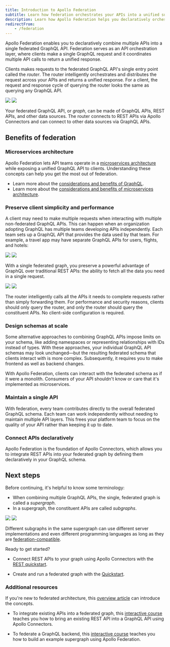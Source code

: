 ```yaml
---
title: Introduction to Apollo Federation
subtitle: Learn how federation orchestrates your APIs into a unified supergraph
description: Learn how Apollo Federation helps you declaratively orchestrate your APIs and services into a unified, federated GraphQL API using a microservices architecture.
redirectFrom:
    - /federation
---
```


Apollo Federation enables you to declaratively combine multiple APIs into a single federated GraphQL API. Federation serves as an API orchestration layer, where clients make a single GraphQL request and it coordinates multiple API calls to return a unified response.

Clients makes requests to the federated GraphQL API's single entry point called the _router_. The router intelligently orchestrates and distributes the request across your APIs and returns a unified response. For a client, the request and response cycle of querying the router looks the same as querying any GraphQL API.

<img src='../../images/federation.svg' class="dark:hidden"/>
<img src='../../images/federation-dark.svg' class="hidden dark:block"/>

Your federated GraphQL API, or _graph_, can be made of GraphQL APIs, REST APIs, and other data sources. The router connects to REST APIs via Apollo Connectors and can connect to other data sources via GraphQL APIs. 

<ExpansionPanel title="Watch the video overview">

<Wistia WistiaId="zkmzm47wxk" />

</ExpansionPanel>

## Benefits of federation

### Microservices architecture

Apollo Federation lets API teams operate in a [microservices architecture](https://www.atlassian.com/microservices/microservices-architecture/microservices-vs-monolith) while exposing a unified GraphQL API to clients. Understanding these concepts can help you get the most out of federation.

- Learn more about the [considerations and benefits of GraphQL](https://graphql.com/learn/what-is-graphql/).
- Learn more about the [considerations and benefits of microservices architecture](https://aws.amazon.com/compare/the-difference-between-monolithic-and-microservices-architecture/).

### Preserve client simplicity and performance

A client may need to make multiple requests when interacting with multiple non-federated GraphQL APIs. This can happen when an organization adopting GraphQL  has multiple teams developing APIs independently. Each team sets up a GraphQL API that provides the data used by that team. For example, a travel app may have separate GraphQL APIs for users, flights, and hotels:


 <img src='../../images/federation-diag-2.svg' class="dark:hidden"/>
 <img src='../../images/federation-diag-2-dark.svg' class="hidden dark:block"/>

With a single federated graph, you preserve a powerful advantage of GraphQL over traditional REST APIs: the ability to fetch all the data you need in a single request.

 <img src='../../images/federation-diag-3.svg' class="dark:hidden"/>
 <img src='../../images/federation-diag-3-dark.svg' class="hidden dark:block"/>


The router intelligently calls all the APIs it needs to complete requests rather than simply forwarding them.
For performance and security reasons, clients should only query the router, and only the router should query the constituent APIs.
No client-side configuration is required.

### Design schemas at scale

Some alternative approaches to combining GraphQL APIs impose limits on your schema, like adding namespaces or representing relationships with IDs instead of types. With these approaches, your individual GraphQL API schemas may look unchanged—but the resulting federated schema that clients interact with is more complex. Subsequently, it requires you to make frontend as well as backend changes.

With Apollo Federation, clients can interact with the federated schema as if it were a monolith. Consumers of your API shouldn't know or care that it's implemented as microservices.

### Maintain a single API

With federation, every team contributes directly to the overall federated GraphQL schema. Each team can work independently without needing to maintain multiple API layers. This frees your platform team to focus on the quality of your API rather than keeping it up to date.

### Connect APIs declaratively

Apollo Federation is the foundation of Apollo Connectors, which allows you to integrate REST APIs into your federated graph by defining them declaratively in your GraphQL schema.

## Next steps

Before continuing, it's helpful to know some terminology:

- When combining multiple GraphQL APIs, the single, federated graph is called a _supergraph_.
- In a supergraph, the constituent APIs are called _subgraphs_.

<img src='../../images/federation-diag-4.svg' class="dark:hidden"/>
<img src='../../images/federation-diag-4-dark.svg' class="hidden dark:block"/>

Different subgraphs in the same supergraph can use different server implementations and even different programming languages as long as they are [federation-compatible](../../reference/federation/compatible-subgraphs).

Ready to get started? 

- Connect REST APIs to your graph using Apollo Connectors with the [REST quickstart](/graphos/get-started/guides/rest-quickstart).

- Create and run a federated graph with the [Quickstart](/graphos/get-started/guides/quickstart).

### Additional resources

If you're new to federated architecture, this [overview article](https://graphql.com/learn/federated-architecture/) can introduce the concepts.

<OdysseyCallout>

- To integrate existing APIs into a federated graph, this [interactive course](https://www.apollographql.com/tutorials/connectors-intro-rest) teaches you how to bring an existing REST API into a GraphQL API using Apollo Connectors.

- To federate a GraphQL backend, this [interactive course](https://www.apollographql.com/tutorials/voyage-part1) teaches you how to build an example supergraph using Apollo Federation.

</OdysseyCallout>
